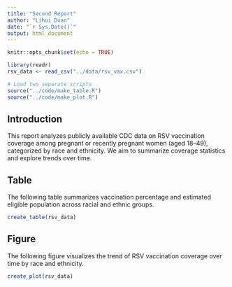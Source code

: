 ```yaml
---
title: "Second Report"
author: "Lihui Duan"
date: "`r Sys.Date()`"
output: html_document
---
```


```r
knitr::opts_chunk$set(echo = TRUE)

library(readr)
rsv_data <- read_csv("../data/rsv_vax.csv")

# Load two separate scripts
source("../code/make_table.R")
source("../code/make_plot.R")
```


## Introduction

This report analyzes publicly available CDC data on RSV vaccination coverage among pregnant or recently pregnant women (aged 18–49), categorized by race and ethnicity. We aim to summarize coverage statistics and explore trends over time.

## Table

The following table summarizes vaccination percentage and estimated eligible population across racial and ethnic groups.

```r
create_table(rsv_data)
```


## Figure

The following figure visualizes the trend of RSV vaccination coverage over time by race and ethnicity.


```r
create_plot(rsv_data)
```